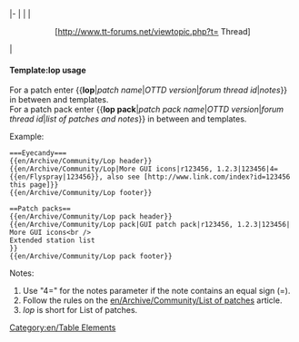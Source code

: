 <includeonly>|-
|{{{1}}}
|{{{2}}}
|<center>[http://www.tt-forums.net/viewtopic.php?t={{{3}}} Thread]</center>
|{{{4|}}}</includeonly><noinclude>

{{en/Archive/Community/Lop header}}
{{en/Archive/Community/Lop|Patch name|r00000|00000|Notes}}
{{en/Archive/Community/Lop footer}}

====Template:lop usage====
For a patch enter <nowiki>{{</nowiki>'''lop'''|''patch name''|''OTTD version''|''forum thread id''|''notes''<nowiki>}}</nowiki> in between {{en/S|en/Archive/Community/Lop header}} and {{en/S|en/Archive/Community/Lop footer}} templates.<br />
For a patch pack enter <nowiki>{{</nowiki>'''lop pack'''|''patch pack name''|''OTTD version''|''forum thread id''|''list of patches and notes''<nowiki>}}</nowiki> in between {{en/S|en/Archive/Community/Lop pack header}} and {{en/S|en/Archive/Community/Lop pack footer}} templates. 

Example:
<pre>
===Eyecandy===
{{en/Archive/Community/Lop header}}
{{en/Archive/Community/Lop|More GUI icons|r123456, 1.2.3|123456|4={{en/Flyspray|123456}}, also see [http://www.link.com/index?id=123456 this page]}}
{{en/Archive/Community/Lop footer}}
</pre>
<pre>
==Patch packs==
{{en/Archive/Community/Lop pack header}}
{{en/Archive/Community/Lop pack|GUI patch pack|r123456, 1.2.3|123456|
More GUI icons<br />
Extended station list
}}
{{en/Archive/Community/Lop pack footer}}
</pre>
Notes:
#Use "4=" for the notes parameter if the note contains an equal sign (=).
#Follow the rules on the [[en/Archive/Community/List of patches]] article.
#''lop'' is short for List of patches.
</noinclude><noinclude>[[Category:en/Table Elements]]</noinclude>